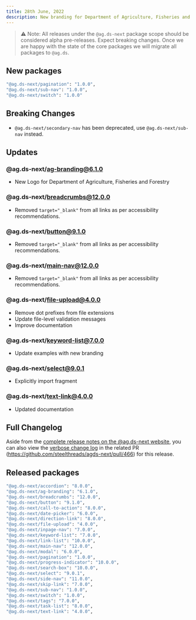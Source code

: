 ```yaml
---
title: 28th June, 2022
description: New branding for Department of Agriculture, Fisheries and Forestry. New Switch and Pagination component. Various bug fixes and improvements.
---
```


> ⚠️ Note: All releases under the `@ag.ds-next` package scope should be considered alpha pre-releases. Expect breaking changes. Once we are happy with the state of the core packages we will migrate all packages to `@ag.ds`.

## New packages

```sh
"@ag.ds-next/pagination": "1.0.0",
"@ag.ds-next/sub-nav": "1.0.0",
"@ag.ds-next/switch": "1.0.0"
```

## Breaking Changes

- `@ag.ds-next/secondary-nav` has been deprecated, use `@ag.ds-next/sub-nav` instead.

## Updates

### @ag.ds-next/ag-branding@6.1.0

- New Logo for Department of Agriculture, Fisheries and Forestry

### @ag.ds-next/breadcrumbs@12.0.0

- Removed `target="_blank"` from all links as per accessibility recommendations.

### @ag.ds-next/button@9.1.0

- Removed `target="_blank"` from all links as per accessibility recommendations.

### @ag.ds-next/main-nav@12.0.0

- Removed `target="_blank"` from all links as per accessibility recommendations.

### @ag.ds-next/file-upload@4.0.0

- Remove dot prefixes from file extensions
- Update file-level validation messages
- Improve documentation

### @ag.ds-next/keyword-list@7.0.0

- Update examples with new branding

### @ag.ds-next/select@9.0.1

- Explicitly import fragment

### @ag.ds-next/text-link@4.0.0

- Updated documentation

## Full Changelog

Aside from the [complete release notes on the @ag.ds-next website](https://design-system.agriculture.gov.au/releases/2022-06-28), you can also view the [verbose change log](https://github.com/steelthreads/agds-next/pull/466) in the related PR (https://github.com/steelthreads/agds-next/pull/466) for this release.

## Released packages

```sh
"@ag.ds-next/accordion": "8.0.0",
"@ag.ds-next/ag-branding": "6.1.0",
"@ag.ds-next/breadcrumbs": "12.0.0",
"@ag.ds-next/button": "9.1.0",
"@ag.ds-next/call-to-action": "8.0.0",
"@ag.ds-next/date-picker": "6.0.0",
"@ag.ds-next/direction-link": "8.0.0",
"@ag.ds-next/file-upload": "4.0.0",
"@ag.ds-next/inpage-nav": "7.0.0",
"@ag.ds-next/keyword-list": "7.0.0",
"@ag.ds-next/link-list": "10.0.0",
"@ag.ds-next/main-nav": "12.0.0",
"@ag.ds-next/modal": "6.0.0",
"@ag.ds-next/pagination": "1.0.0",
"@ag.ds-next/progress-indicator": "10.0.0",
"@ag.ds-next/search-box": "10.0.0",
"@ag.ds-next/select": "9.0.1",
"@ag.ds-next/side-nav": "11.0.0",
"@ag.ds-next/skip-link": "7.0.0",
"@ag.ds-next/sub-nav": "1.0.0",
"@ag.ds-next/switch": "1.0.0",
"@ag.ds-next/tags": "7.0.0",
"@ag.ds-next/task-list": "8.0.0",
"@ag.ds-next/text-link": "4.0.0",
```
